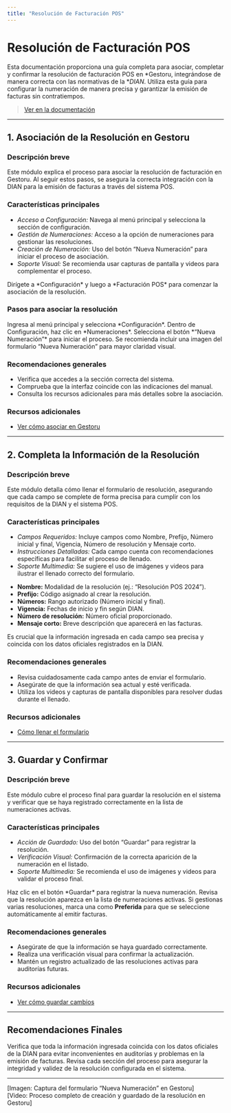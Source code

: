 ```yaml
---
title: "Resolución de Facturación POS"
---
```


# Resolución de Facturación POS

Esta documentación proporciona una guía completa para asociar, completar y confirmar la resolución de facturación POS en *Gestoru, integrándose de manera correcta con las normativas de la **DIAN*. Utiliza esta guía para configurar la numeración de manera precisa y garantizar la emisión de facturas sin contratiempos.

> [Ver en la documentación](https://ayuda.gestoru.com/ayuda/facturacion-pos/resolucion)

---

## 1. Asociación de la Resolución en Gestoru

### Descripción breve
Este módulo explica el proceso para asociar la resolución de facturación en Gestoru. Al seguir estos pasos, se asegura la correcta integración con la DIAN para la emisión de facturas a través del sistema POS.

### Características principales
- *Acceso a Configuración:* Navega al menú principal y selecciona la sección de configuración.
- *Gestión de Numeraciones:* Acceso a la opción de numeraciones para gestionar las resoluciones.
- *Creación de Numeración:* Uso del botón “Nueva Numeración” para iniciar el proceso de asociación.
- *Soporte Visual:* Se recomienda usar capturas de pantalla y videos para complementar el proceso.

<Card title="Acceso Rápido">
  Dirígete a *Configuración* y luego a *Facturación POS* para comenzar la asociación de la resolución.
</Card>

### Pasos para asociar la resolución
<Steps>
  <Step title="Acceder a Configuración">
    Ingresa al menú principal y selecciona *Configuración*.
  </Step>
  <Step title="Entrar a Facturación POS">
    Dentro de Configuración, haz clic en *Numeraciones*.
  </Step>
  <Step title="Crear Nueva Numeración">
    Selecciona el botón *“Nueva Numeración”* para iniciar el proceso.
  </Step>
</Steps>

<Note>
  Se recomienda incluir una imagen del formulario “Nueva Numeración” para mayor claridad visual.
</Note>

### Recomendaciones generales
- Verifica que accedes a la sección correcta del sistema.
- Comprueba que la interfaz coincide con las indicaciones del manual.
- Consulta los recursos adicionales para más detalles sobre la asociación.

### Recursos adicionales
- [Ver cómo asociar en Gestoru](https://ayuda.gestoru.com/ayuda/facturacion-pos/resolucion/gestoru)

---

## 2. Completa la Información de la Resolución

### Descripción breve
Este módulo detalla cómo llenar el formulario de resolución, asegurando que cada campo se complete de forma precisa para cumplir con los requisitos de la DIAN y el sistema POS.

### Características principales
- *Campos Requeridos:* Incluye campos como Nombre, Prefijo, Número inicial y final, Vigencia, Número de resolución y Mensaje corto.
- *Instrucciones Detalladas:* Cada campo cuenta con recomendaciones específicas para facilitar el proceso de llenado.
- *Soporte Multimedia:* Se sugiere el uso de imágenes y videos para ilustrar el llenado correcto del formulario.

<Card title="Campos Clave del Formulario">
  <ul>
    <li><strong>Nombre:</strong> Modalidad de la resolución (ej.: “Resolución POS 2024”).</li>
    <li><strong>Prefijo:</strong> Código asignado al crear la resolución.</li>
    <li><strong>Números:</strong> Rango autorizado (Número inicial y final).</li>
    <li><strong>Vigencia:</strong> Fechas de inicio y fin según DIAN.</li>
    <li><strong>Número de resolución:</strong> Número oficial proporcionado.</li>
    <li><strong>Mensaje corto:</strong> Breve descripción que aparecerá en las facturas.</li>
  </ul>
</Card>

<Info>
  Es crucial que la información ingresada en cada campo sea precisa y coincida con los datos oficiales registrados en la DIAN.
</Info>

### Recomendaciones generales
- Revisa cuidadosamente cada campo antes de enviar el formulario.
- Asegúrate de que la información sea actual y esté verificada.
- Utiliza los videos y capturas de pantalla disponibles para resolver dudas durante el llenado.

### Recursos adicionales
- [Cómo llenar el formulario](https://ayuda.gestoru.com/ayuda/facturacion-pos/resolucion/formulario)

---

## 3. Guardar y Confirmar

### Descripción breve
Este módulo cubre el proceso final para guardar la resolución en el sistema y verificar que se haya registrado correctamente en la lista de numeraciones activas.

### Características principales
- *Acción de Guardado:* Uso del botón “Guardar” para registrar la resolución.
- *Verificación Visual:* Confirmación de la correcta aparición de la numeración en el listado.
- *Soporte Multimedia:* Se recomienda el uso de imágenes y videos para validar el proceso final.

<Steps>
  <Step title="Guardar la Resolución">
    Haz clic en el botón *Guardar* para registrar la nueva numeración.
  </Step>
  <Step title="Verificar el Registro">
    Revisa que la resolución aparezca en la lista de numeraciones activas.
  </Step>
</Steps>

<Tip>
  Si gestionas varias resoluciones, marca una como <strong>Preferida</strong> para que se seleccione automáticamente al emitir facturas.
</Tip>

### Recomendaciones generales
- Asegúrate de que la información se haya guardado correctamente.
- Realiza una verificación visual para confirmar la actualización.
- Mantén un registro actualizado de las resoluciones activas para auditorías futuras.

### Recursos adicionales
- [Ver cómo guardar cambios](https://ayuda.gestoru.com/ayuda/facturacion-pos/resolucion/guardar)

---

## Recomendaciones Finales

<Warning>
  Verifica que toda la información ingresada coincida con los datos oficiales de la DIAN para evitar inconvenientes en auditorías y problemas en la emisión de facturas.
</Warning>

<Check>
  Revisa cada sección del proceso para asegurar la integridad y validez de la resolución configurada en el sistema.
</Check>

---

[Imagen: Captura del formulario “Nueva Numeración” en Gestoru]  
[Video: Proceso completo de creación y guardado de la resolución en Gestoru]